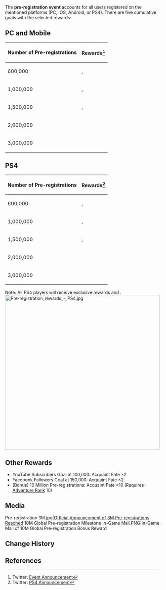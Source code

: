 {{Event
|name              = Pre-Registration
|image             = Pre-registration_rewards.jpg
|type              = Web
|time_known        = yes
|time_start        = 2020-08-19 12:00:00
|time_start_offset = GMT+8
|time_end          = 2020-09-28 9:59:59
|time_end_offset   = GMT+8
|link              = https://www.hoyolab.com/article/15223
|link2             = https://genshin.mihoyo.com/pre-register/?utm_source=test#/
|link2name         = Pre-register Website
}}
The '''pre-registration event''' accounts for all users registered on the mentioned platforms (PC, IOS, Android, or PS4). There are five cumulative goals with the selected rewards:

==PC and Mobile==
{| class="wikitable"
!Number of Pre-registrations
!Rewards<ref>Twitter: [https://twitter.com/GenshinImpact/status/1296039244981387271 Event Announcement]</ref>
|-
|600,000
| {{Item|Fisherman's Toast|30|x=5}}, {{Item|Mora|30|x=10,000}}
|-
|1,000,000
| {{Item|Cream Stew|30|x=5}},  {{Item|Fine Enhancement Ore|30|x=10}}
|-
|1,500,000
| {{Item|Mondstadt Hash Brown|30|x=5}},  {{Item|Adventurer's Experience|30|x=10}}
|-
|2,000,000
| {{Item|Acquaint Fate|30|x=2}}
|-
|3,000,000
| {{Item|Acquaint Fate|30|x=4}}
|}
==PS4==
{| class="wikitable"
!Number of Pre-registrations
!Rewards<ref>Twitter: [https://twitter.com/GenshinImpact/status/1299661933793083392 PS4 Announcement]</ref>
|-
|600,000
| {{Item|Flaming Red Bolognese|30|x=5}}, {{Item|Mora|30|x=10,000}}
|-
|1,000,000
| {{Item|Fried Radish Balls|30|x=5}},  {{Item|Fine Enhancement Ore|30|x=10}}
|-
|1,500,000
| {{Item|Mushroom Pizza|30|x=5}},  {{Item|Adventurer's Experience|30|x=10}}
|-
|2,000,000
| {{Item|Acquaint Fate|30|x=2}}
|-
|3,000,000
| {{Item|Acquaint Fate|30|x=4}}
|}
Note: All PS4 players will receive exclusive rewards {{Item|Wings of Descension|30|type=}} and {{Item|Sword of Descension|type=Weapon}}.
[[File:Pre-registration rewards - PS4.jpg|500px]]

==Other Rewards==
* YouTube Subscribers Goal at 100,000: Acquaint Fate ×2
* Facebook Followers Goal at 150,000: Acquaint Fate ×2
* (Bonus) 10 Million Pre-registrations: Acquaint Fate ×10 (Requires [[Adventure Rank]] 10)

==Media==
<gallery hideaddbutton="true" captionalign="center">
Pre-registration 3M.jpg|[https://twitter.com/GenshinImpact/status/1305797457708605440 Official Announcement of 3M Pre-registrations Reached]
10M Global Pre-registration Milestone In-Game Mail.PNG|In-Game Mail of 10M Global Pre-registration Bonus Reward
</gallery>

==Change History==
{{Change History|1.0}}

==References==
{{Reflist}}